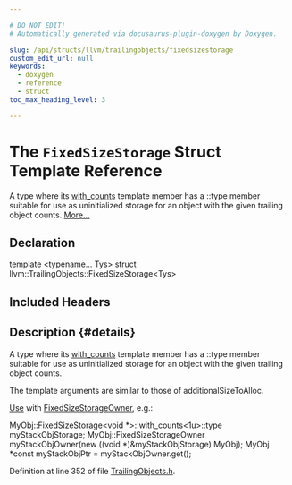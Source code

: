 ```yaml
---

# DO NOT EDIT!
# Automatically generated via docusaurus-plugin-doxygen by Doxygen.

slug: /api/structs/llvm/trailingobjects/fixedsizestorage
custom_edit_url: null
keywords:
  - doxygen
  - reference
  - struct
toc_max_heading_level: 3

---
```





# The `FixedSizeStorage` Struct Template Reference

<DoxygenPage pluginConfig={pluginConfig}>

A type where its <a href="/docs/api/structs/llvm/trailingobjects/fixedsizestorage/with-counts">with&#95;counts</a> template member has a ::type member suitable for use as uninitialized storage for an object with the given trailing object counts. <a href="#details">More...</a>

## Declaration

<CodeBlock>template &lt;typename... Tys&gt;
struct llvm::TrailingObjects::FixedSizeStorage&lt;Tys&gt;</CodeBlock>

## Included Headers

<IncludesList>
<IncludesListItem
  filePath="llvm/Support/TrailingObjects.h"
  permalink="/docs/api/files/include/include/llvm/include/llvm/support/trailingobjects-h"
  isLocal="true" />
</IncludesList>

## Description {#details}

A type where its <a href="/docs/api/structs/llvm/trailingobjects/fixedsizestorage/with-counts">with&#95;counts</a> template member has a ::type member suitable for use as uninitialized storage for an object with the given trailing object counts.

The template arguments are similar to those of additionalSizeToAlloc.

<a href="/docs/api/classes/llvm/use">Use</a> with <a href="/docs/api/classes/llvm/trailingobjects/fixedsizestorageowner">FixedSizeStorageOwner</a>, e.g.:


<ProgramListing extension="cpp">

<CodeLine><Highlight kind="normal">MyObj::FixedSizeStorage&lt;void &#42;&gt;::with&#95;counts&lt;1u&gt;::type myStackObjStorage;</Highlight></CodeLine>
<CodeLine><Highlight kind="normal">MyObj::FixedSizeStorageOwner</Highlight></CodeLine>
<CodeLine><Highlight kind="normal">    myStackObjOwner(</Highlight><Highlight kind="keyword">new</Highlight><Highlight kind="normal"> ((</Highlight><Highlight kind="keywordtype">void</Highlight><Highlight kind="normal"> &#42;)&amp;myStackObjStorage) MyObj);</Highlight></CodeLine>
<CodeLine><Highlight kind="normal">MyObj &#42;</Highlight><Highlight kind="keyword">const</Highlight><Highlight kind="normal"> myStackObjPtr = myStackObjOwner.get();</Highlight></CodeLine>

</ProgramListing>

Definition at line 352 of file <a href="/docs/api/files/include/include/llvm/include/llvm/support/trailingobjects-h">TrailingObjects.h</a>.

</DoxygenPage>
